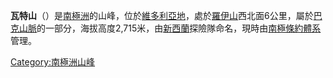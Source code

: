 {{coord|72|28|S|166|9|E|display=title}}

'''瓦特山'''（{{lang-en|Mount Watt}}）是[[南極洲|南極洲]]的山峰，位於[[維多利亞地|維多利亞地]]，處於[[羅伊山|羅伊山]]西北面6公里，屬於[[巴克山脈|巴克山脈]]的一部分，海拔高度2,715米，由[[新西蘭|新西蘭]]探險隊命名，現時由[[南極條約體系|南極條約體系]]管理。

{{Antarctica-geo-stub}}
[[Category:南極洲山峰|Category:南極洲山峰]]